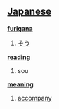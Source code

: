 == [[Japanese]] ==                                          

'''[[furigana]]'''
# [[そう]]

'''[[reading]]'''
# sou

'''[[meaning]]'''
# [[accompany]]